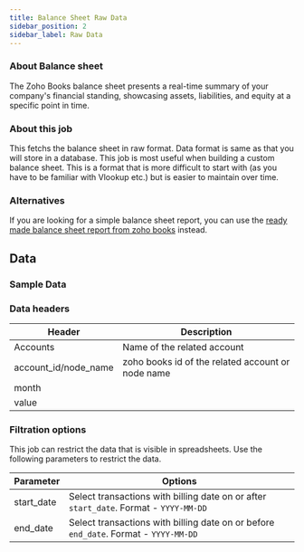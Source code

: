 ```yaml
---
title: Balance Sheet Raw Data
sidebar_position: 2
sidebar_label: Raw Data
---
```



### About Balance sheet

The Zoho Books balance sheet presents a real-time summary of your company's financial standing, showcasing assets, liabilities, and equity at a specific point in time. 

### About this job
This fetchs the balance sheet in raw format. Data format is same as that you will store in a database. This job is most useful when building a custom balance sheet. This is a format that is more difficult to start with (as you have to be familiar with Vlookup etc.) but is easier to maintain over time. 

### Alternatives
If you are looking for a simple balance sheet report, you can use the [ready made balance sheet report from zoho books](/library/jobs/zoho_books/fetch_balance_sheet/report) instead. 


<AddJob
  template="gsheet_zoho_books_db_balance_sheet"
/>


## Data

### Sample Data

<Gsheet
  src="https://docs.google.com/spreadsheets/d/1-gX-uq5YrTW-6gQJYM-mNXitEOfJLTiQCvPtV8CR1Yc/edit#gid=833516919"
/>


### Data headers

| Header | Description |
|----|----|
| Accounts | Name of the related account |
| account_id/node_name | zoho books id of the related account or node name |
| month |  |
| value |  |


### Filtration options

This job can restrict the data that is visible in spreadsheets. Use the following parameters to restrict the data.

| Parameter | Options |
|----|----|
| start_date | Select transactions with billing date on or after `start_date`. Format - `YYYY-MM-DD` |
| end_date | Select transactions with billing date on or before `end_date`. Format - `YYYY-MM-DD` |

<!---
## Others

### Similar jobs

Similar sort of data can be achieved by using get accounting transaction job and filtering it by invoice type. 

### Reports that use this job

Here are some of the report templates that use this job: 
-->